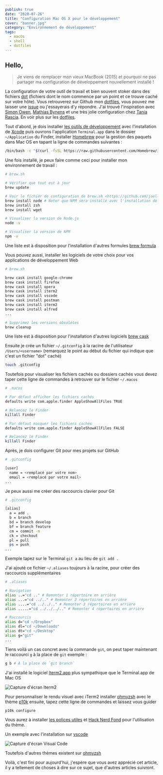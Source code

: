 ```yaml
---
publish: true
date: "2020-07-26"
title: "Configuration Mac OS X pour le développement"
cover: "banner.jpg"
category: "Environnement de développement"
tags:
  - macOs
  - shell
  - dotfiles
---
```


## Hello,

> Je viens de remplacer mon vieux MacBook (2015) et pourquoi ne pas partager ma configuration de développement nouvellement installé !

La configuration de votre outil de travail et bien souvent stoker dans des fichiers [dot](https://en.wikipedia.org/wiki/Hidden_file_and_hidden_directory) (fichiers dont le nom commence par un point et ce trouve caché sur votre hôte). Vous retrouverez sur Github mon [dotfiles](https://github.com/joellesenne/dotfiles), vous pouvez me laisser une [issue](https://github.com/joellesenne/dotfiles/issues) ou j'essayerais d'y répondre. J'ai trouvé l'inspiration avec [Simon Owen](https://css-tricks.com/using-dotfiles-for-managing-development-and-many-other-magical-things/), [Mathias Bynens](https://github.com/mathiasbynens/dotfiles) et une très jolie configuration chez [Tania Rascia](https://www.taniarascia.com/setting-up-a-brand-new-mac-for-development/). En voir plus sur les [dotfiles](https://dotfiles.github.io/).

Tout d'abord, je dois installer [les outils de développement](https://developer.apple.com/library/archive/technotes/tn2339/_index.html) avec l'installation de [Xcode](https://developer.apple.com/xcode/) puis ouvrons l'application `Terminal.app` dans le dossier `~/Application` du Finder, installer [Homebrew](https://brew.sh/) pour la gestion des paquets dans Mac OS en tapant la ligne de commandes suivantes :

```bash
/bin/bash -c "$(curl -fsSL https://raw.githubusercontent.com/Homebrew/install/master/install.sh)"
```

Une fois installé, je peux faire comme ceci pour installer mon environnement de travail :

```bash
# brew.sh

# Vérifier que tout est à jour
brew update

# Voir le fichier de configuration de brew.sh <https://github.com/joellesenne/dotfiles/blob/master/brew.sh>
brew install node # Noter que NPM sera installé avec l'installation de node.js
brew install zsh
brew install wget

# Visualiser la version de Node.js
node -v

# Visualiser la version de NPM
npm -v
```

Une liste est à disposition pour l'installation d'autres formules [brew formula](https://formulae.brew.sh/formula/)

Vous pouvez aussi, installer les logiciels de votre choix pour vos applications de développement Web

```bash
# brew.sh

brew cask install google-chrome
brew cask install firefox
brew cask install opera
brew cask install iterm2
brew cask install vscode
brew cask install postman
brew cask install iterm2
brew cask install alfred
...

# Supprimez les versions obsolètes
brew cleanup
```

Une liste est à disposition pour l'installation d'autres logiciels [brew cask](https://formulae.brew.sh/cask/)

Ensuite je crée un fichier `~/.gitconfig` à la racine de l'utilisateur `/Users/<username>` (remarquez le point au début du fichier qui indique que c'est un fichier "dot" caché)

```bash
touch .gitconfig
```

Toutefois pour visualiser les fichiers cachés ou dossiers cachés vous devez taper cette ligne de commandes à retrouver sur le fichier `~/.macos`

```bash
# .macos

# Par défaut afficher les fichiers cachés
defaults write com.apple.finder AppleShowAllFiles TRUE

# Relancez le Finder
killall Finder

# Par défaut masquer les fichiers cachés
defaults write com.apple.finder AppleShowAllFiles FALSE

# Relancez le Finder
killall Finder
```

Après, je dois configurer Git pour mes projets sur GitHub

```bash
# .gitconfig

[user]
  name = <remplacé par votre nom>
  email = <remplacé par votre mail>
...
```

Je peux aussi me créer des raccourcis clavier pour Git

```bash
# .gitconfig

[alias]
  a = add .
  b = branch
  bd = branch develop
  bf = branch feature
  cm = commit -m
  ck = checkout
  pl = pull
  ps = push
...
```

Exemple tapez sur le Terminal `git a` au lieu de `git add .`

J'ai ajouté ce fichier `~/.aliases` toujours à la racine, pour créer des raccourcis supplémentaires

```bash
# .aliases

# Navigation
alias ..="cd .." # Remonter 1 répertoire en arrière
alias ...="cd ../.." # Remonter 2 répertoires en arrière
alias ....="cd ../../.." # Remonter 3 répertoires en arrière
alias .....="cd ../../../.." # Remonter 4 répertoires en arrière

# Raccourcis
alias d="cd ~/Dropbox"
alias dl="cd ~/Downloads"
alias dt="cd ~/Desktop"
alias g="git"
...
```

Tiens voilà un cas concret avec la commande `git`, on peut taper maintenant le raccourci `g` à la place de `git` exemple :

```bash
g b # À la place de `git branch`
```

J'ai installé le logiciel [Iterm2.app](https://www.iterm2.com/) plus sympathique que le Terminal.app de Mac OS

![Capture d'écran Iterm2](./capture-ecran-iterm2.png)

Pour personnaliser le rendu visuel avec iTerm2 installer [ohmyzsh](https://github.com/ohmyzsh/ohmyzsh) avec le thème [p10k](https://github.com/romkatv/powerlevel10k) ensuite, tapez cette ligne de commandes et laissez vous guider

```bash
p10k configure
```

Vous aurez à installer [les polices utiles](https://github.com/powerline/fonts) et [Hack Nerd Fond](https://github.com/ryanoasis/nerd-fonts/releases/download/v2.1.0/Hack.zip) pour l'utilisation du thème.

Un exemple avec l'installation sur [vscode](https://gist.github.com/480/3b41f449686a089f34edb45d00672f28)

![Capture d'écran Visual Code](./capture-ecran-vscode.png)

Toutefois d'autres thèmes existent sur [ohmyzsh](https://github.com/ohmyzsh/ohmyzsh)

Voilà, c'est fini pour aujourd'hui, j'espère que vous avez apprécié cet article, il y a tellement de choses à dire sur ce sujet, que d'autres articles suivront.
